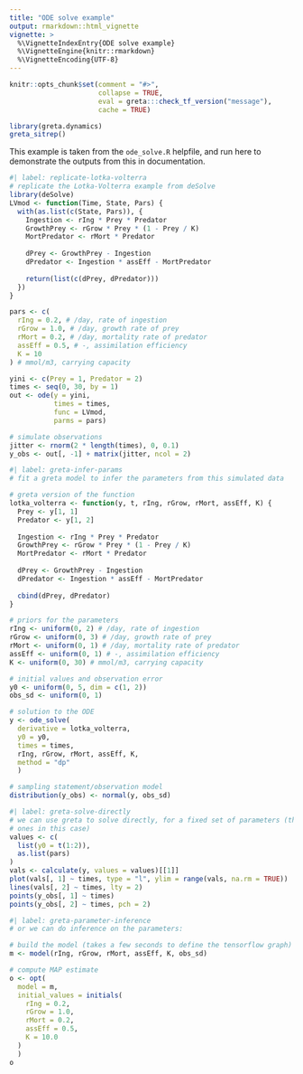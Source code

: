 ```yaml
---
title: "ODE solve example"
output: rmarkdown::html_vignette
vignette: >
  %\VignetteIndexEntry{ODE solve example}
  %\VignetteEngine{knitr::rmarkdown}
  %\VignetteEncoding{UTF-8}
---
```


```r
knitr::opts_chunk$set(comment = "#>",
                      collapse = TRUE,
                      eval = greta:::check_tf_version("message"),
                      cache = TRUE)
```

```r
library(greta.dynamics)
greta_sitrep()
```

This example is taken from the `ode_solve.R` helpfile, and run here to demonstrate the outputs from this in documentation.

```r
#| label: replicate-lotka-volterra
# replicate the Lotka-Volterra example from deSolve
library(deSolve)
LVmod <- function(Time, State, Pars) {
  with(as.list(c(State, Pars)), {
    Ingestion <- rIng * Prey * Predator
    GrowthPrey <- rGrow * Prey * (1 - Prey / K)
    MortPredator <- rMort * Predator
    
    dPrey <- GrowthPrey - Ingestion
    dPredator <- Ingestion * assEff - MortPredator
    
    return(list(c(dPrey, dPredator)))
  })
}

pars <- c(
  rIng = 0.2, # /day, rate of ingestion
  rGrow = 1.0, # /day, growth rate of prey
  rMort = 0.2, # /day, mortality rate of predator
  assEff = 0.5, # -, assimilation efficiency
  K = 10
) # mmol/m3, carrying capacity

yini <- c(Prey = 1, Predator = 2)
times <- seq(0, 30, by = 1)
out <- ode(y = yini, 
           times = times, 
           func = LVmod, 
           parms = pars)

# simulate observations
jitter <- rnorm(2 * length(times), 0, 0.1)
y_obs <- out[, -1] + matrix(jitter, ncol = 2)
```


```r
#| label: greta-infer-params
# fit a greta model to infer the parameters from this simulated data

# greta version of the function
lotka_volterra <- function(y, t, rIng, rGrow, rMort, assEff, K) {
  Prey <- y[1, 1]
  Predator <- y[1, 2]
  
  Ingestion <- rIng * Prey * Predator
  GrowthPrey <- rGrow * Prey * (1 - Prey / K)
  MortPredator <- rMort * Predator
  
  dPrey <- GrowthPrey - Ingestion
  dPredator <- Ingestion * assEff - MortPredator
  
  cbind(dPrey, dPredator)
}

# priors for the parameters
rIng <- uniform(0, 2) # /day, rate of ingestion
rGrow <- uniform(0, 3) # /day, growth rate of prey
rMort <- uniform(0, 1) # /day, mortality rate of predator
assEff <- uniform(0, 1) # -, assimilation efficiency
K <- uniform(0, 30) # mmol/m3, carrying capacity

# initial values and observation error
y0 <- uniform(0, 5, dim = c(1, 2))
obs_sd <- uniform(0, 1)

# solution to the ODE
y <- ode_solve(
  derivative = lotka_volterra, 
  y0 = y0, 
  times = times, 
  rIng, rGrow, rMort, assEff, K,
  method = "dp"
  )

# sampling statement/observation model
distribution(y_obs) <- normal(y, obs_sd)
```


```r
#| label: greta-solve-directly
# we can use greta to solve directly, for a fixed set of parameters (the true
# ones in this case)
values <- c(
  list(y0 = t(1:2)),
  as.list(pars)
)
vals <- calculate(y, values = values)[[1]]
plot(vals[, 1] ~ times, type = "l", ylim = range(vals, na.rm = TRUE))
lines(vals[, 2] ~ times, lty = 2)
points(y_obs[, 1] ~ times)
points(y_obs[, 2] ~ times, pch = 2)
```


```r
#| label: greta-parameter-inference
# or we can do inference on the parameters:

# build the model (takes a few seconds to define the tensorflow graph)
m <- model(rIng, rGrow, rMort, assEff, K, obs_sd)

# compute MAP estimate
o <- opt(
  model = m,
  initial_values = initials(
    rIng = 0.2,
    rGrow = 1.0,
    rMort = 0.2,
    assEff = 0.5,
    K = 10.0
  )
  )
o
```

